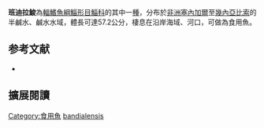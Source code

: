 {{Speciesbox 
| status = NE
| status_system = IUCN3.1
| status_ref = 
| taxon = Liza bandialensis
| authority =  [[Diouf|Diouf]], 1991
| synonyms = 
}}
'''班迪拉鮻'''為[[輻鰭魚綱|輻鰭魚綱]][[鯔形目|鯔形目]][[鯔科|鯔科]]的其中一[[種|種]]，分布於[[非洲|非洲]][[塞內加爾|塞內加爾]]至[[幾內亞比索|幾內亞比索]]的半鹹水、鹹水水域，體長可達57.2公分，棲息在沿岸海域、河口，可做為食用魚。

== 参考文献 ==
{{reflist}}
*{{FishBase_species|genus=Liza|species=bandialensis|year=2012|month=7}}

== 擴展閱讀 == 
{{refbegin}}
{{wikispecies-inline|Liza bandialensis|班迪拉鮻}}
{{refend}}
{{Taxonbar|from=Q5566924}}

[[Category:食用魚|Category:食用魚]]
[[Category:鮻屬|bandialensis]]